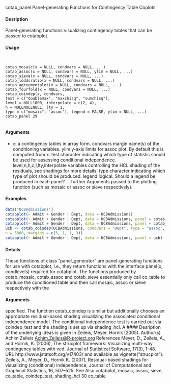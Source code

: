 

cotab_panel Panel-generating Functions for Contingency Table Coplots

#### Desription

Panel-generating functions visualizing contingency tables that can be passed to cotabplot.

#### Usage
<pre><code>

cotab_mosaic(x = NULL, condvars = NULL, ...)
cotab_assoc(x = NULL, condvars = NULL, ylim = NULL, ...)
cotab_sieve(x = NULL, condvars = NULL, ...)
cotab_loddsratio(x = NULL, condvars = NULL, ...)
cotab_agreementplot(x = NULL, condvars = NULL, ...)
cotab_fourfold(x = NULL, condvars = NULL, ...)
cotab_coindep(x, condvars,
test = c("doublemax", "maxchisq", "sumchisq"),
level = NULL1000, interpolate = c(2, 4),
h = NULLNULLNULL, lty = 1,
type = c("mosaic", "assoc"), legend = FALSE, ylim = NULL, ...)
cotab_panel 29

</code></pre>
#### Arguments

* ``x``: a contingency tables in array form.
condvars margin name(s) of the conditioning variables.
ylim y-axis limits for assoc plot. By default this is computed from x.
test character indicating which type of statistic should be used for assessing conditional
independence.
level,n,h,c,l,lty,interpolate
variables controlling the HCL shading of the residuals, see shadings for more
details.
type character indicating which type of plot should be produced.
legend logical. Should a legend be produced in each panel?
... further 
Arguments
 passed to the plotting function (such as mosaic or assoc or
sieve respectively).

#### Examples
```r

data("UCBAdmissions")
cotabplot(~ Admit + Gender | Dept, data = UCBAdmissions)
cotabplot(~ Admit + Gender | Dept, data = UCBAdmissions, panel = cotab_assoc)
cotabplot(~ Admit + Gender | Dept, data = UCBAdmissions, panel = cotab_fourfold)
ucb <- cotab_coindep(UCBAdmissions, condvars = "Dept", type = "assoc",
n = 5000, margins = c(3, 1, 1, 3))
cotabplot(~ Admit + Gender | Dept, data = UCBAdmissions, panel = ucb)
```

#### Details
These functions of class "panel_generator" are panel-generating functions for use with cotabplot,
i.e., they return functions with the interface
panel(x, condlevels)
required for cotabplot. The functions produced by cotab_mosaic, cotab_assoc and cotab_sieve
essentially only call co_table to produce the conditioned table and then call mosaic, assoc or
sieve respectively with the 
</code></pre>
#### Arguments
 specified.
The function cotab_coindep is similar but additionally chooses an appropriate residual-based
shading visualizing the associated conditional independence model. The conditional independence
test is carried out via coindep_test and the shading is set up via shading_hcl.
A 
#### Desription
 of the underlying ideas is given in Zeileis, Meyer, Hornik (2005).
Author(s)
Achim Zeileis <Achim.Zeileis@R-project.org>
References
Meyer, D., Zeileis, A., and Hornik, K. (2006), The strucplot framework: Visualizing multi-way contingency
tables with vcd. Journal of Statistical Software, 17(3), 1-48. URL http://www.jstatsoft.org/v17/i03/
and available as vignette("strucplot").
Zeileis, A., Meyer, D., Hornik K. (2007), Residual-based shadings for visualizing (conditional)
independence, Journal of Computational and Graphical Statistics, 16, 507–525.
See Also
cotabplot, mosaic, assoc, sieve, co_table, coindep_test, shading_hcl
30 co_table
